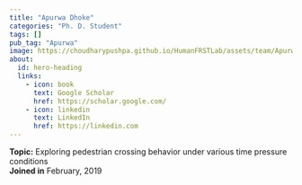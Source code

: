 ```yaml
---
title: "Apurwa Dhoke"
categories: "Ph. D. Student"
tags: []
pub_tag: "Apurwa"
image: https://choudharypushpa.github.io/HumanFRSTLab/assets/team/Apurwa.jpg
about:
  id: hero-heading
  links:
    - icon: book
      text: Google Scholar
      href: https://scholar.google.com/
    - icon: linkedin
      text: LinkedIn
      href: https://linkedin.com
---
```


:::{#hero-heading}
**Topic:** Exploring pedestrian crossing behavior under various time pressure
conditions
 <br>
**Joined in** February, 2019
:::
